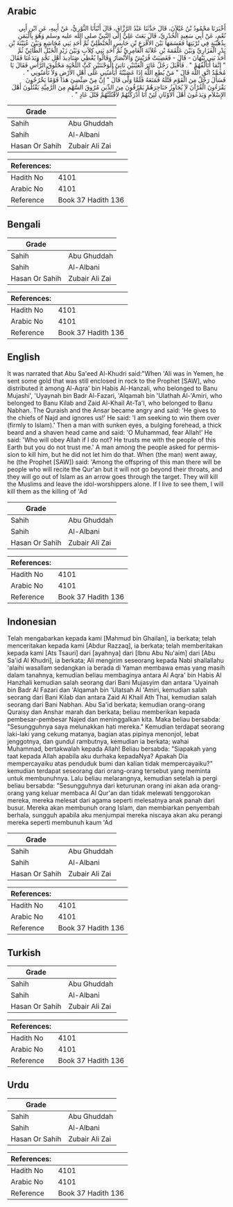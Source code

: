## Arabic


<div dir="rtl" lang="ar" style={{fontSize:'larger',backgroundColor:'#f8f9fa',padding:20}}>
أَخْبَرَنَا مَحْمُودُ بْنُ غَيْلاَنَ، قَالَ حَدَّثَنَا عَبْدُ الرَّزَّاقِ، قَالَ أَنْبَأَنَا الثَّوْرِيُّ، عَنْ أَبِيهِ، عَنِ ابْنِ أَبِي نُعْمٍ، عَنْ أَبِي سَعِيدٍ الْخُدْرِيِّ، قَالَ بَعَثَ عَلِيٌّ إِلَى النَّبِيِّ صلى الله عليه وسلم وَهُوَ بِالْيَمَنِ بِذُهَيْبَةٍ فِي تُرْبَتِهَا فَقَسَمَهَا بَيْنَ الأَقْرَعِ بْنِ حَابِسٍ الْحَنْظَلِيِّ ثُمَّ أَحَدِ بَنِي مُجَاشِعٍ وَبَيْنَ عُيَيْنَةَ بْنِ بَدْرٍ الْفَزَارِيِّ وَبَيْنَ عَلْقَمَةَ بْنِ عُلاَثَةَ الْعَامِرِيِّ ثُمَّ أَحَدِ بَنِي كِلاَبٍ وَبَيْنَ زَيْدِ الْخَيْلِ الطَّائِيِّ ثُمَّ أَحَدَ بَنِي نَبْهَانَ - قَالَ - فَغَضِبَتْ قُرَيْشٌ وَالأَنْصَارُ وَقَالُوا يُعْطِي صَنَادِيدَ أَهْلِ نَجْدٍ وَيَدَعُنَا فَقَالَ ‏"‏ إِنَّمَا أَتَأَلَّفُهُمْ ‏"‏ ‏.‏ فَأَقْبَلَ رَجُلٌ غَائِرَ الْعَيْنَيْنِ نَاتِئَ الْوَجْنَتَيْنِ كَثَّ اللِّحْيَةِ مَحْلُوقَ الرَّأْسِ فَقَالَ يَا مُحَمَّدُ اتَّقِ اللَّهَ قَالَ ‏"‏ مَنْ يُطِعِ اللَّهَ إِذَا عَصَيْتُهُ أَيَأْمَنُنِي عَلَى أَهْلِ الأَرْضِ وَلاَ تَأْمَنُونِي ‏"‏ ‏.‏ فَسَأَلَ رَجُلٌ مِنَ الْقَوْمِ قَتْلَهُ فَمَنَعَهُ فَلَمَّا وَلَّى قَالَ ‏"‏ إِنَّ مِنْ ضِئْضِئِ هَذَا قَوْمًا يَخْرُجُونَ يَقْرَءُونَ الْقُرْآنَ لاَ يُجَاوِزُ حَنَاجِرَهُمْ يَمْرُقُونَ مِنَ الدِّينِ مُرُوقَ السَّهْمِ مِنَ الرَّمِيَّةِ يَقْتُلُونَ أَهْلَ الإِسْلاَمِ وَيَدَعُونَ أَهْلَ الأَوْثَانِ لَئِنْ أَنَا أَدْرَكْتُهُمْ لأَقْتُلَنَّهُمْ قَتْلَ عَادٍ ‏"‏ ‏.‏
</div>
<div style={{backgroundColor:'#f8f9fa',padding:20, marginBottom: 10}}><table> <thead> <tr> <th>Grade</th> <th></th> </tr> </thead> <tbody> <tr><td>Sahih</td><td>Abu Ghuddah</td></tr><tr><td>Sahih</td><td>Al-Albani</td></tr><tr><td>Hasan Or Sahih</td><td>Zubair Ali Zai</td></tr></tbody></table><table> <thead> <tr> <th>References:</th> <th></th> </tr> </thead> <tbody><tr><td>Hadith No</td><td>4101</td></tr><tr><td>Arabic No</td><td>4101</td></tr><tr><td>Reference</td><td>Book 37 Hadith 136</td></tr></tbody></table></div>

## Bengali


<div dir="ltr" lang="bn" style={{fontSize:'larger',backgroundColor:'#f8f9fa',padding:20}}>

</div>
<div style={{backgroundColor:'#f8f9fa',padding:20, marginBottom: 10}}><table> <thead> <tr> <th>Grade</th> <th></th> </tr> </thead> <tbody> <tr><td>Sahih</td><td>Abu Ghuddah</td></tr><tr><td>Sahih</td><td>Al-Albani</td></tr><tr><td>Hasan Or Sahih</td><td>Zubair Ali Zai</td></tr></tbody></table><table> <thead> <tr> <th>References:</th> <th></th> </tr> </thead> <tbody><tr><td>Hadith No</td><td>4101</td></tr><tr><td>Arabic No</td><td>4101</td></tr><tr><td>Reference</td><td>Book 37 Hadith 136</td></tr></tbody></table></div>

## English


<div dir="ltr" lang="en" style={{fontSize:'larger',backgroundColor:'#f8f9fa',padding:20}}>
It was narrated that Abu Sa'eed Al-Khudri said:"When 'Ali was in Yemen, he sent some gold that was still enclosed in rock to the Prophet [SAW], who distributed it among Al-Aqra' bin Habis Al-Hanzali, who belonged to Banu Mujashi', 'Uyaynah bin Badr Al-Fazari, 'Alqamah bin 'Ulathah Al-'Amiri, who belonged to Banu Kilab and Zaid Al-Khail At-Ta'I, who belonged to Banu Nabhan. The Quraish and the Ansar became angry and said: 'He gives to the chiefs of Najd and ignores us!' He said: 'I am seeking to win them over (firmly to Islam).' Then a man with sunken eyes, a bulging forehead, a thick beard and a shaven head came and said: 'O Muhammad, fear Allah!' He said: 'Who will obey Allah if I do not? He trusts me with the people of this Earth but you do not trust me.' A man among the people asked for permission to kill him, but he did not let him do that. When (the man) went away, he (the Prophet [SAW]) said: 'Among the offspring of this man there will be people who will recite the Qur'an but it will not go beyond their throats, and they will go out of Islam as an arrow goes through the target. They will kill the Muslims and leave the idol-worshippers alone. If I live to see them, I will kill them as the killing of 'Ad
</div>
<div style={{backgroundColor:'#f8f9fa',padding:20, marginBottom: 10}}><table> <thead> <tr> <th>Grade</th> <th></th> </tr> </thead> <tbody> <tr><td>Sahih</td><td>Abu Ghuddah</td></tr><tr><td>Sahih</td><td>Al-Albani</td></tr><tr><td>Hasan Or Sahih</td><td>Zubair Ali Zai</td></tr></tbody></table><table> <thead> <tr> <th>References:</th> <th></th> </tr> </thead> <tbody><tr><td>Hadith No</td><td>4101</td></tr><tr><td>Arabic No</td><td>4101</td></tr><tr><td>Reference</td><td>Book 37 Hadith 136</td></tr></tbody></table></div>

## Indonesian


<div dir="ltr" lang="id" style={{fontSize:'larger',backgroundColor:'#f8f9fa',padding:20}}>
Telah mengabarkan kepada kami [Mahmud bin Ghailan], ia berkata; telah menceritakan kepada kami [Abdur Razzaq], ia berkata; telah memberitakan kepada kami [Ats Tsauri] dari [ayahnya] dari [Ibnu Abu Nu'aim] dari [Abu Sa'id Al Khudri], ia berkata; Ali mengirim seseorang kepada Nabi shallallahu 'alaihi wasallam sedangkan ia berada di Yaman membawa emas yang masih dalam tanahnya, kemudian beliau membaginya antara Al Aqra' bin Habis Al Hanzhali kemudian salah seorang dari Bani Mujasyim dan antara 'Uyainah bin Badr Al Fazari dan 'Alqamah bin 'Ulatsah Al 'Amiri, kemudian salah seorang dari Bani Kilab dan antara Zaid Al Khail Ath Thai, kemudian salah seorang dari Bani Nabhan. Abu Sa'id berkata; kemudian orang-orang Quraisy dan Anshar marah dan berkata; beliau memberikan kepada pembesar-pembesar Najed dan meninggalkan kita. Maka beliau bersabda: "Sesungguhnya saya melunakkan hati mereka." Kemudian terdapat seorang laki-laki yang cekung matanya, bagian atas pipinya menonjol, lebat jenggotnya, dan gundul rambutnya, kemudian ia berkata; wahai Muhammad, bertakwalah kepada Allah! Beliau bersabda: "Siapakah yang taat kepada Allah apabila aku durhaka kepadaNya? Apakah Dia mempercayaiku atas penduduk bumi dan kalian tidak mempercayaiku?" kemudian terdapat seseorang dari orang-orang tersebut yang meminta untuk membunuhnya. Lalu beliau melarangnya, kemudian setelah ia pergi beliau bersabda: "Sesungguhnya dari keturunan orang ini akan ada orang-orang yang keluar membaca Al Qur'an dan tidak melewati tenggorokan mereka, mereka melesat dari agama seperti melesatnya anak panah dari busur. Mereka akan membunuh orang Islam, dan membiarkan penyembah berhala, sungguh apabila aku menjumpai mereka niscaya akan aku perangi mereka seperti membunuh kaum 'Ad
</div>
<div style={{backgroundColor:'#f8f9fa',padding:20, marginBottom: 10}}><table> <thead> <tr> <th>Grade</th> <th></th> </tr> </thead> <tbody> <tr><td>Sahih</td><td>Abu Ghuddah</td></tr><tr><td>Sahih</td><td>Al-Albani</td></tr><tr><td>Hasan Or Sahih</td><td>Zubair Ali Zai</td></tr></tbody></table><table> <thead> <tr> <th>References:</th> <th></th> </tr> </thead> <tbody><tr><td>Hadith No</td><td>4101</td></tr><tr><td>Arabic No</td><td>4101</td></tr><tr><td>Reference</td><td>Book 37 Hadith 136</td></tr></tbody></table></div>

## Turkish


<div dir="ltr" lang="tr" style={{fontSize:'larger',backgroundColor:'#f8f9fa',padding:20}}>

</div>
<div style={{backgroundColor:'#f8f9fa',padding:20, marginBottom: 10}}><table> <thead> <tr> <th>Grade</th> <th></th> </tr> </thead> <tbody> <tr><td>Sahih</td><td>Abu Ghuddah</td></tr><tr><td>Sahih</td><td>Al-Albani</td></tr><tr><td>Hasan Or Sahih</td><td>Zubair Ali Zai</td></tr></tbody></table><table> <thead> <tr> <th>References:</th> <th></th> </tr> </thead> <tbody><tr><td>Hadith No</td><td>4101</td></tr><tr><td>Arabic No</td><td>4101</td></tr><tr><td>Reference</td><td>Book 37 Hadith 136</td></tr></tbody></table></div>

## Urdu


<div dir="rtl" lang="ur" style={{fontSize:'larger',backgroundColor:'#f8f9fa',padding:20}}>

</div>
<div style={{backgroundColor:'#f8f9fa',padding:20, marginBottom: 10}}><table> <thead> <tr> <th>Grade</th> <th></th> </tr> </thead> <tbody> <tr><td>Sahih</td><td>Abu Ghuddah</td></tr><tr><td>Sahih</td><td>Al-Albani</td></tr><tr><td>Hasan Or Sahih</td><td>Zubair Ali Zai</td></tr></tbody></table><table> <thead> <tr> <th>References:</th> <th></th> </tr> </thead> <tbody><tr><td>Hadith No</td><td>4101</td></tr><tr><td>Arabic No</td><td>4101</td></tr><tr><td>Reference</td><td>Book 37 Hadith 136</td></tr></tbody></table></div>